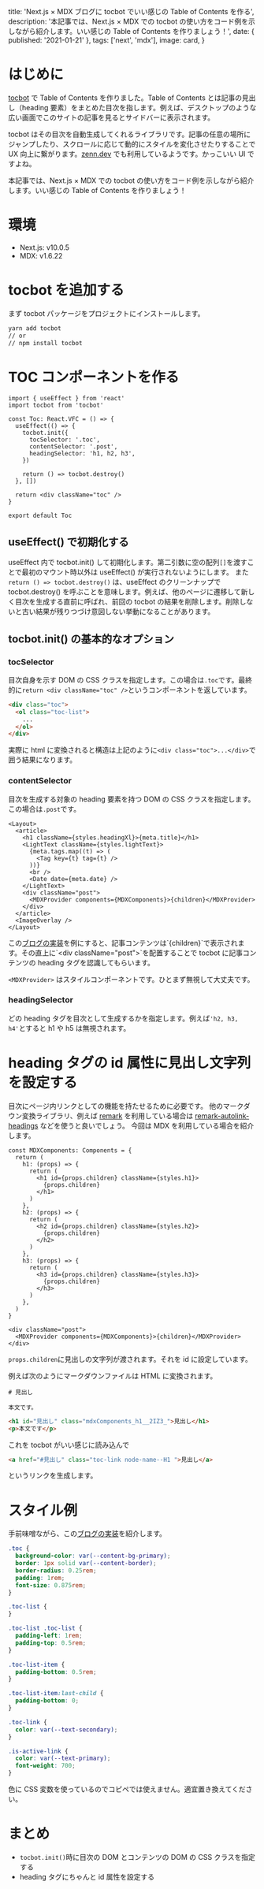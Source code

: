 
  title: 'Next.js × MDX ブログに tocbot でいい感じの Table of Contents を作る',
  description:
    '本記事では、Next.js × MDX での tocbot の使い方をコード例を示しながら紹介します。いい感じの Table of Contents を作りましょう！',
  date: { published: '2021-01-21' },
  tags: ['next', 'mdx'],
  image: card,
}

# はじめに

[tocbot]("https://github.com/tscanlin/tocbot") で Table of Contents を作りました。Table of Contents とは記事の見出し（heading 要素）をまとめた目次を指します。例えば、デスクトップのような広い画面でこのサイトの記事を見るとサイドバーに表示されます。

tocbot はその目次を自動生成してくれるライブラリです。記事の任意の場所にジャンプしたり、スクロールに応じて動的にスタイルを変化させたりすることで UX 向上に繋がります。[zenn.dev]("https://zenn.dev/") でも利用しているようです。かっこいい UI ですよね。

本記事では、Next.js × MDX での tocbot の使い方をコード例を示しながら紹介します。いい感じの Table of Contents を作りましょう！

# 環境

- Next.js: v10.0.5
- MDX: v1.6.22

# tocbot を追加する

まず tocbot パッケージをプロジェクトにインストールします。

```sh
yarn add tocbot
// or
// npm install tocbot
```

# TOC コンポーネントを作る

```tsx:toc.tsx
import { useEffect } from 'react'
import tocbot from 'tocbot'

const Toc: React.VFC = () => {
  useEffect(() => {
    tocbot.init({
      tocSelector: '.toc',
      contentSelector: '.post',
      headingSelector: 'h1, h2, h3',
    })

    return () => tocbot.destroy()
  }, [])

  return <div className="toc" />
}

export default Toc
```

## useEffect() で初期化する

useEffect 内で tocbot.init() して初期化します。第二引数に空の配列`[]`を渡すことで最初のマウント時以外は useEffect() が実行されないようにします。
また `return () => tocbot.destroy()` は、useEffect のクリーンナップで tocbot.destroy() を呼ぶことを意味します。例えば、他のページに遷移して新しく目次を生成する直前に呼ばれ、前回の tocbot の結果を削除します。削除しないと古い結果が残りつづけ意図しない挙動になることがあります。

## tocbot.init() の基本的なオプション

### tocSelector

目次自身を示す DOM の CSS クラスを指定します。この場合は`.toc`です。最終的に`return <div className="toc" />`というコンポーネントを返しています。

```html
<div class="toc">
  <ol class="toc-list">
    ...
  </ol>
</div>
```

実際に html に変換されると構造は上記のように`<div class="toc">...</div>`で囲う結果になります。

### contentSelector

目次を生成する対象の heading 要素を持つ DOM の CSS クラスを指定します。この場合は`.post`です。

```tsx:post.tsx
<Layout>
  <article>
    <h1 className={styles.headingXl}>{meta.title}</h1>
    <LightText className={styles.lightText}>
      {meta.tags.map((t) => (
        <Tag key={t} tag={t} />
      ))}
      <br />
      <Date date={meta.date} />
    </LightText>
    <div className="post">
      <MDXProvider components={MDXComponents}>{children}</MDXProvider>
    </div>
  </article>
  <ImageOverlay />
</Layout>
```

この[ブログの実装]("https://github.com/kimizuy/blog.kimizuy.dev/blob/main/src/components/post.tsx")を例にすると、記事コンテンツは`{children}`で表示されます。その直上に`<div className="post">`を配置することで tocbot に記事コンテンツの heading タグを認識してもらいます。

`<MDXProvider>` はスタイルコンポーネントです。ひとまず無視して大丈夫です。

### headingSelector

どの heading タグを目次として生成するかを指定します。例えば`'h2, h3, h4'`とすると h1 や h5 は無視されます。

# heading タグの id 属性に見出し文字列を設定する

目次にページ内リンクとしての機能を持たせるために必要です。
他のマークダウン変換ライブラリ、例えば [remark]("https://github.com/remarkjs/remark") を利用している場合は [remark-autolink-headings]("https://github.com/remarkjs/remark-autolink-headings") などを使うと良いでしょう。
今回は MDX を利用している場合を紹介します。

```tsx:mdxComponents.tsx
const MDXComponents: Components = {
  return (
    h1: (props) => {
      return (
        <h1 id={props.children} className={styles.h1}>
          {props.children}
        </h1>
      )
    },
    h2: (props) => {
      return (
        <h2 id={props.children} className={styles.h2}>
          {props.children}
        </h2>
      )
    },
    h3: (props) => {
      return (
        <h3 id={props.children} className={styles.h3}>
          {props.children}
        </h3>
      )
    },
  )
}
```

```tsx:post.tsx
<div className="post">
  <MDXProvider components={MDXComponents}>{children}</MDXProvider>
</div>
```

`props.children`に見出しの文字列が渡されます。それを id に設定しています。

例えば次のようにマークダウンファイルは HTML に変換されます。

```mdx
# 見出し

本文です。
```

```html
<h1 id="見出し" class="mdxComponents_h1__2IZ3_">見出し</h1>
<p>本文です</p>
```

これを tocbot がいい感じに読み込んで

```html
<a href="#見出し" class="toc-link node-name--H1 ">見出し</a>
```

というリンクを生成します。

# スタイル例

手前味噌ながら、この[ブログの実装]("https://github.com/kimizuy/blog.kimizuy.dev/blob/main/src/styles/toc.css")を紹介します。

```css:toc.css
.toc {
  background-color: var(--content-bg-primary);
  border: 1px solid var(--content-border);
  border-radius: 0.25rem;
  padding: 1rem;
  font-size: 0.875rem;
}

.toc-list {
}

.toc-list .toc-list {
  padding-left: 1rem;
  padding-top: 0.5rem;
}

.toc-list-item {
  padding-bottom: 0.5rem;
}

.toc-list-item:last-child {
  padding-bottom: 0;
}

.toc-link {
  color: var(--text-secondary);
}

.is-active-link {
  color: var(--text-primary);
  font-weight: 700;
}
```

色に CSS 変数を使っているのでコピペでは使えません。適宜置き換えてください。

# まとめ

- `tocbot.init()`時に目次の DOM とコンテンツの DOM の CSS クラスを指定する
- heading タグにちゃんと id 属性を設定する
